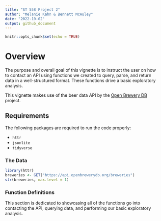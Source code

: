 ```yaml
---
title: "ST 558 Project 2"
author: "Melanie Kahn & Bennett McAuley"
date: "2022-10-02"
output: github_document
---
```


```r
knitr::opts_chunk$set(echo = TRUE)
```

# Overview

The purpose and overall goal of this vignette is to instruct the user on how to contact an API using functions we created to query, parse, and return data in a well-structured format. These functions drive a basic exploratory analysis.

This vignette makes use of the beer data API by the [Open Brewery DB](https://www.openbrewerydb.org/faq) project.

## Requirements {.tabset}

The following packages are required to run the code properly:

- `httr`
- `jsonlite`
- `tidyverse`

### The Data 

```r
library(httr)
breweries <- GET("https://api.openbrewerydb.org/breweries")
str(breweries, max.level = 1)
```

### Function Definitions

This section is dedicated to showcasing all of the functions go into contacting the API, querying data, and performing our basic exploratory analysis.

```r

```

